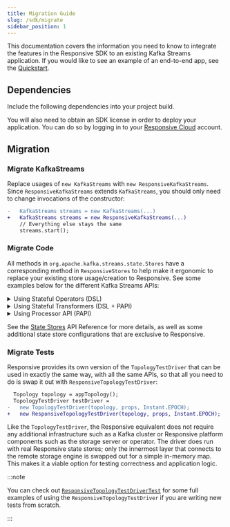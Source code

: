 ```yaml
---
title: Migration Guide
slug: /sdk/migrate
sidebar_position: 1
---
```



This documentation covers the information you need to know to integrate the features in the Responsive SDK
to an existing Kafka Streams application. If you would like to see an example of an end-to-end app, see the
[Quickstart](quickstart).

## Dependencies

Include the following dependencies into your project build.

<PartialDependencies/>

You will also need to obtain an SDK license in order to deploy your application. You can do so by logging
in to your [Responsive Cloud](https://cloud.responsive.dev/) account.

## Migration

### Migrate KafkaStreams

Replace usages of `new KafkaStreams` with `new ResponsiveKafkaStreams`.
Since `ResponsiveKafkaStreams` extends `KafkaStreams`, you should only need
to change invocations of the constructor:

```diff showLineNumbers
-   KafkaStreams streams = new KafkaStreams(...)
+   KafkaStreams streams = new ResponsiveKafkaStreams(...)
    // Everything else stays the same
    streams.start();
```

### Migrate Code

All methods in `org.apache.kafka.streams.state.Stores` have a corresponding
method in `ResponsiveStores` to help make it ergonomic to replace your
existing store usage/creation to Responsive. See some examples below for
the different Kafka Streams APIs:

<details>
<summary>
Using Stateful Operators (DSL)
</summary>

:::success KIP-954

[KIP-954](https://cwiki.apache.org/confluence/display/KAFKA/KIP-954%3A+expand+default+DSL+store+configuration+to+custom+types)
was released in 3.7 and makes migrating DSL applications to Responsive as simple as a single
configuration change.

If you are not yet using 3.7, or manually specify `Materialized` in your
application, follow the steps below.

:::

:::note Avoid Unnecessary State

🦦 You may want to examine your original topology via `Topology#describe` in
order to locate the exact operators which are connected to state stores; Streams
may not always materialize state for all stateful operators. Adding
`Materialized` where there was not previously a store is not incorrect, but it
may cause unnecessary duplication of stored data that would otherwise be
optimized away.

:::

When using the DSL, state stores are either implicitly created as necessary
or explicitly materialized via the `Materialied` class. You can create a
Responsive store using `ResponsiveStores#materialized`:

```diff java showLineNumbers
  KTable<Long, Object> table = builder.table(
    topic,
-   Materialized.as(Stores.persistentKeyValueStore("table"),
+   ResponsiveStores.materialized(ResponsiveKeyValueParams.keyValue("table")
  );
```

Note that `Materialized.as(ResponsiveStores.keyValueStore("table"))`
will compile but will not perform important validation steps that prevent
errors. Make sure to always use the `ResponsiveStores.materialized` method.
</details>

<details>
<summary>
Using Stateful Transformers (DSL + PAPI)
</summary>

If you are using the DSL in conjunction with the PAPI, you must register stores
manually with the `StreamsBuilder`. These stores should be modified to use
`ResponsiveStores`:

```diff java showLineNumbers
  StreamsBuilder builder = new StreamsBuilder();
  builder.addStateStore(
-   Stores.keyValueStoreBuilder(Stores.persistentKeyValueStore(
+   ResponsiveStores.keyValueStoreBuilder(ResponsiveStores.keyValueStore(
      ...
    );
  );

  // this stays the same
  builder.process(() -> new Processor() {
    @Override public void init(final ProcessorContext context) {
      store = context.getStateStore(...);
    }
  }
```

</details>

<details>
<summary>
Using Processor API (PAPI)
</summary>

If you are using the PAPI, you must register stores manually with the
`Topology`. These stores should be modified to use `ResponsiveStores`:

```diff showLineNumbers
  Topology topology = new Topology();

  topology.addStateStore(
-   Stores.keyValueStoreBuilder(Stores.persistentKeyValueStore(...), ...),
+   ResponsiveStores.keyValueStoreBuilder(ResponsiveStores.keyValueStore(...), ...),
    "processor-1"
  );

  // this stays the same
  topology.addProcessor("processor-1", () -> new Processor(){
    @Override public void init(final ProcessorContext context) {
      store = context.getStateStore(...);
    }
  });
```

</details>

See the [State Stores](stores) API Reference for
more details, as well as some additional state store configurations that are
exclusive to Responsive.

### Migrate Tests

Responsive provides its own version of the `TopologyTestDriver` that can be
used in exactly the same way, with all the same APIs, so that all you need
to do is swap it out with `ResponsiveTopologyTestDriver`:

```diff showLineNumbers
  Topology topology = appTopology();
  TopologyTestDriver testDriver =
-   new TopologyTestDriver(topology, props, Instant.EPOCH);
+   new ResponsiveTopologyTestDriver(topology, props, Instant.EPOCH);
```

Like the `TopologyTestDriver`, the Responsive equivalent does not require any
additional infrastructure such as a Kafka cluster or Responsive platform
components such as the storage server or operator. The driver does run with
real Responsive state stores; only the innermost layer that connects to the
remote storage engine is swapped out for a simple in-memory map. This makes
it a viable option for testing correctness and application logic.

:::note

You can check out [`ResponsiveTopologyTestDriverTest`](https://github.com/responsivedev/responsive-pub/blob/main/responsive-test-utils/src/test/java/dev/responsive/kafka/api/ResponsiveTopologyTestDriverTest.java)
for some full examples of using the `ResponsiveTopologyTestDriver` if you are
writing new tests from scratch.

:::